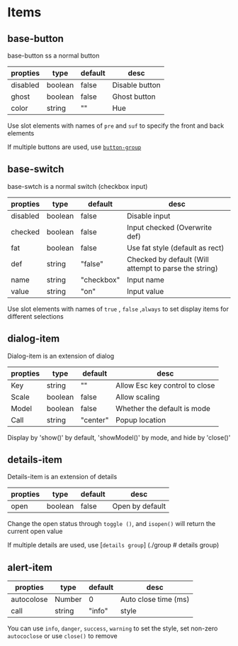 # Items

## base-button

base-button ss a normal button

|propties|type|default|desc|
|---|---|---|---|
|disabled|boolean|false|Disable button|
|ghost|boolean|false|Ghost button|
|color|string|""|Hue|

Use slot elements with names of `pre` and `suf` to specify the front and back elements

If multiple buttons are used, use [`button-group`](./group#button-group)

## base-switch

base-swtch is a normal switch (checkbox input)

|propties|type|default|desc|
|---|---|---|---|
|disabled|boolean|false|Disable input|
|checked|boolean|false|Input checked (Overwrite def)|
|fat|boolean|false|Use fat style (default as rect)|
|def|string|"false"|Checked by default (Will attempt to parse the string)|
|name|string|"checkbox"|Input name|
|value|string|"on"|Input value|

Use slot elements with names of `true` , `false` ,`always` to set display items for different selections

## dialog-item

Dialog-item is an extension of dialog

|propties|type|default|desc|
|---|---|---|---|
|Key | string | "" | Allow Esc key control to close|
|Scale | boolean | false | Allow scaling|
|Model | boolean | false | Whether the default is mode|
|Call | string | "center" | Popup location|

Display by 'show()' by default, 'showModel()' by mode, and hide by 'close()'

## details-item

Details-item is an extension of details

|propties|type|default|desc|
|---|---|---|---|
|open | boolean | false |Open by default|

Change the open status through `toggle ()`, and `isopen()` will return the current open value

If multiple details are used, use [`details group`] (./group # details group)

## alert-item

|propties|type|default|desc|
|---|---|---|---|
|autocolose | Number | 0 | Auto close time (ms)|
|call | string | "info" | style|

You can use `info`, `danger`, `success`, `warning` to set the style, set non-zero `autococlose` or use `close()` to remove
